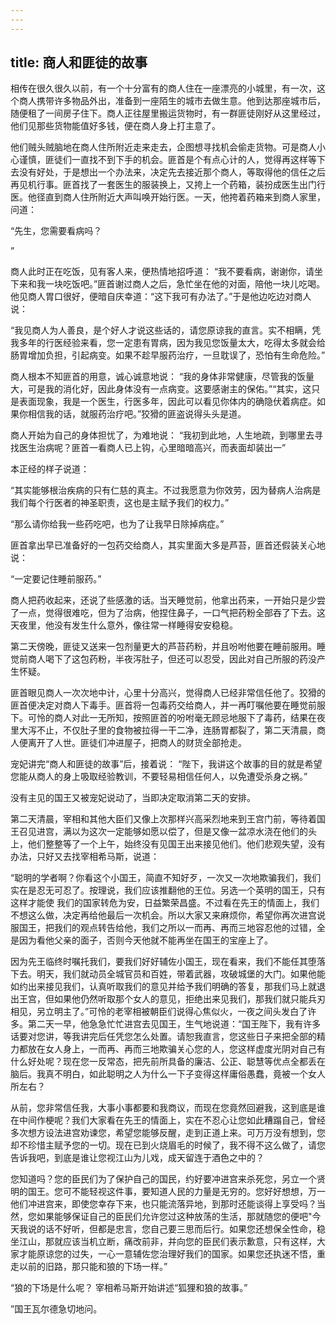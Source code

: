 ```yaml
---
---
---
```

title: 商人和匪徒的故事
---



相传在很久很久以前，有一个十分富有的商人住在一座漂亮的小城里，有一次，这个商人携带许多物品外出，准备到一座陌生的城市去做生意。他到达那座城市后，随便租了一间房子住下。商人正往屋里搬运货物时，有一群匪徒刚好从这里经过，他们见那些货物能值好多钱，便在商人身上打主意了。

他们贼头贼脑地在商人住所附近走来走去，企图想寻找机会偷走货物。可是商人小心谨慎，匪徒们一直找不到下手的机会。匪首是个有点心计的人，觉得再这样等下去没有好处，于是想出一个办法来，决定先去接近那个商人，等取得他的信任之后再见机行事。匪首找了一套医生的服装换上，又挎上一个药箱，装扮成医生出门行医。他径直到商人住所附近大声叫唤开始行医。一天，他挎着药箱来到商人家里，问道：

“先生，您需要看病吗？

”



商人此时正在吃饭，见有客人来，便热情地招呼道：
“我不要看病，谢谢你，请坐下来和我一块吃饭吧。”匪首谢过商人之后，急忙坐在他的对面，陪他一块儿吃喝。他见商人胃口很好，便暗自庆幸道：“这下我可有办法了。”于是他边吃边对商人说：

“我见商人为人善良，是个好人才说这些话的，请您原谅我的直言。实不相瞒，凭我多年的行医经验来看，您一定患有胃病，因为我见您饭量太大，吃得太多就会给肠胃增加负担，引起病变。如果不趁早服药治疗，一旦耽误了，恐怕有生命危险。”

商人根本不知匪首的用意，诚心诚意地说：
“我的身体非常健康，尽管我的饭量大，可是我的消化好，因此身体没有一点病变。这要感谢主的保佑。”“其实，这只是表面现象，我是一个医生，行医多年，因此可以看见你体内的确隐伏着病症。如果你相信我的话，就服药治疗吧。”狡猾的匪盗说得头头是道。

商人开始为自己的身体担忧了，为难地说：
“我初到此地，人生地疏，到哪里去寻找医生治病呢？匪首一看商人已上钩，心里暗暗高兴，而表面却装出一”

本正经的样子说道：

“其实能够根治疾病的只有仁慈的真主。不过我愿意为你效劳，因为替病人治病是我们每个行医者的神圣职责，这也是主赋予我们的权力。”

“那么请你给我一些药吃吧，也为了让我早日除掉病症。”

匪首拿出早已准备好的一包药交给商人，其实里面大多是芦苔，匪首还假装关心地说：

“一定要记住睡前服药。”



商人把药收起来，还说了些感激的话。当天睡觉前，他拿出药来，一开始只是少尝了一点，觉得很难吃，但为了治病，他捏住鼻子，一口气把药粉全部吞了下去。这天夜里，他没有发生什么意外，像往常一样睡得安安稳稳。

第二天傍晚，匪徒又送来一包剂量更大的芦苔药粉，并且吩咐他要在睡前服用。睡觉前商人喝下了这包药粉，半夜泻肚子，但还可以忍受，因此对自己所服的药没产生怀疑。

匪首眼见商人一次次地中计，心里十分高兴，觉得商人已经非常信任他了。狡猾的匪首便决定对商人下毒手。匪首将一包毒药交给商人，并一再叮嘱他要在睡觉前服下。可怜的商人对此一无所知，按照匪首的吩咐毫无顾忌地服下了毒药，结果在夜里大泻不止，不仅肚子里的食物被拉得一干二净，连肠胃都裂了，第二天清晨，商人便离开了人世。匪徒们冲进屋子，把商人的财货全部抢走。

宠妃讲完“商人和匪徒的故事”后，接着说：
“陛下，我讲这个故事的目的就是希望您能从商人的身上吸取经验教训，不要轻易相信任何人，以免遭受杀身之祸。”

没有主见的国王又被宠妃说动了，当即决定取消第二天的安排。

第二天清晨，宰相和其他大臣们又像上次那样兴高采烈地来到王宫门前，等待着国王召见进宫，满以为这次一定能够如愿以偿了，但是又像一盆凉水浇在他们的头上，他们整整等了一个上午，始终没有见国王出来接见他们。他们悲观失望，没有办法，只好又去找宰相希马斯，说道：

“聪明的学者啊？你看这个小国王，简直不知好歹，一次又一次地欺骗我们，我们实在是忍无可忍了。按理说，我们应该推翻他的王位。另选一个英明的国王，只有这样才能使
我们的国家转危为安，日益繁荣昌盛。不过看在先王的情面上，我们不想这么做，决定再给他最后一次机会。所以大家又来麻烦你，希望你再次进宫说服国王，把我们的观点转告给他，我们之所以一而再、再而三地容忍他的过错，全是因为看他父亲的面子，否则今天他就不能再坐在国王的宝座上了。

因为先王临终时嘱托我们，要我们好好辅佐小国王，现在看来，我们不能任其堕落下去。明天，我们就动员全城官员和百姓，带着武器，攻破城堡的大门。如果他能如约出来接见我们，认真听取我们的意见并给予我们明确的答复，那我们马上就退出王宫，但如果他仍然听取那个女人的意见，拒绝出来见我们，那我们就只能兵刃相见，另立明主了。”可怜的老宰相被朝臣们说得心焦似火，一夜之间头发白了许多。第二天一早，他急急忙忙进宫去见国王，生气地说道：“国王陛下，我有许多话要对您讲，等我讲完后任凭您怎么处置。请恕我直言，您这些日子来把全部的精力都放在女人身上，一而再、再而三地欺骗关心您的人，您这样虚度光阴对自己有什么好处呢？现在您一反常态，把先前所具备的廉洁、公正、聪慧等优点全都丢在脑后。我真不明白，如此聪明之人为什么一下子变得这样庸俗愚蠢，竟被一个女人所左右？

从前，您非常信任我，大事小事都要和我商议，而现在您竟然回避我，这到底是谁在中间作梗呢？我们大家看在先王的情面上，实在不忍心让您如此糟蹋自己，曾经多次想方设法进宫劝谏您，希望您能够反醒，走到正道上来。可万万没有想到，您却不珍惜主赋予您的一切。现在已到火烧眉毛的时候了，我不得不这么做了，请您告诉我吧，到底是谁让您视江山为儿戏，成天留连于酒色之中的？



您知道吗？您的臣民们为了保护自己的国民，约好要冲进宫来杀死您，另立一个贤明的国王。您可不能轻视这件事，要知道人民的力量是无穷的。您好好想想，万一他们冲进宫来，即使您幸存下来，也只能流落异地，到那时还能谈得上享受吗？当然，您如果能够保证自己的臣民们允许您过这种放荡的生活，那就随您的便吧"今天我说的话不好听，但都是忠言，您自己要三思而后行。如果您还想保全性命，稳坐江山，那就应该当机立断，痛改前非，并向您的臣民们表示歉意，只有这样，大家才能原谅您的过失，一心一意辅佐您治理好我们的国家。如果您还执迷不悟，重走以前的旧路，那只能和狼的下场一样。”

“狼的下场是什么呢？
宰相希马斯开始讲述“狐狸和狼的故事。”

”国王瓦尔德急切地问。